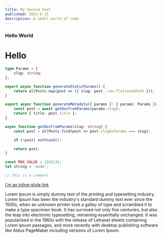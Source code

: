 ```yaml
---
title: My Second Post
published: 2023-8-15
description: A small world of code
---
```


### Hello World

# Hello

```ts
type Params = {
	slug: string;
};

export async function generateStaticParams() {
	return allPosts.map(post => ({ slug: post._raw.flattenedPath }));
}

export async function generateMetadata({ params }: { params: Params }) {
	const post = await getDocFromParams(params.slug);
	return { title: post.title };
}

async function getDocFromParams(slug: string) {
	const post = allPosts.find(post => post.slugAsParams === slug);

	if (!post) notFound();

	return post;
}

const MAX_VALUE = 1242131;
let string = 'asda';

// this is a comment
```

[I'm an inline-style link](https://www.google.com)

Lorem Ipsum is simply dummy text of the printing and typesetting industry. Lorem Ipsum has been the industry's standard dummy text ever since the 1500s, when an unknown printer took a galley of type and scrambled it to make a type specimen book. It has survived not only five centuries, but also the leap into electronic typesetting, remaining essentially unchanged. It was popularised in the 1960s with the release of Letraset sheets containing Lorem Ipsum passages, and more recently with desktop publishing software like Aldus PageMaker including versions of Lorem Ipsum.

